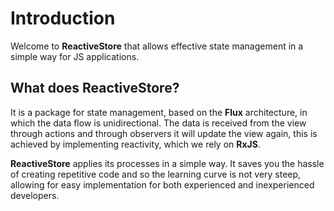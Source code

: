 # Introduction

Welcome to **ReactiveStore** that allows effective state management in a simple way for JS applications.

## What does ReactiveStore?

It is a package for state management, based on the **Flux** architecture, in which the data flow is unidirectional. The data is received from the view through actions and through observers it will update the view again, this is achieved by implementing reactivity, which we rely on **RxJS**.

**ReactiveStore** applies its processes in a simple way. It saves you the hassle of creating repetitive code and so the learning curve is not very steep, allowing for easy implementation for both experienced and inexperienced developers.
